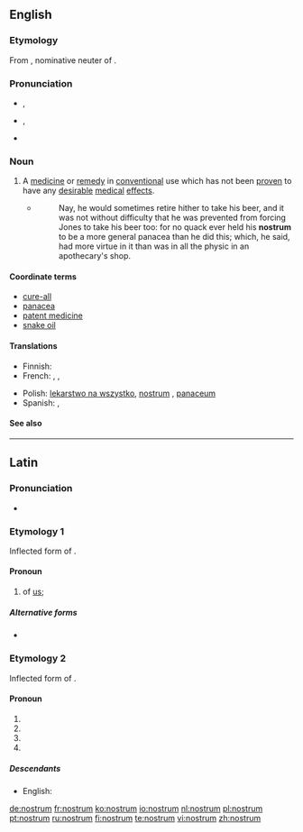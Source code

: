 {{was wotd|2010|June|9}}
==English==

===Etymology===
From {{etyl|la}} {{term|nostrum||ours|lang=la}}, nominative neuter of {{term|noster||our, ours|lang=la}}.

===Pronunciation===
* {{a|UK}} {{IPA|/ˈnɒs.trəm/}}, {{SAMPA|/"nQs.tr@m/}}
* {{a|US}} {{IPA|/ˈnɑ.strəm/}}, {{SAMPA|/"nA.str@m/}}
* {{audio|en-us-nostrum.ogg|Audio (US)}}

===Noun===
{{en-noun|pl2=nostra}}

# A [[medicine]] or [[remedy]] in [[conventional]] use which has not been [[proven]] to have any [[desirable]] [[medical]] [[effect]]s.
#* {{RQ:Fielding Tom Jones|V|ii}}
#*: Nay, he would sometimes retire hither to take his beer, and it was not without difficulty that he was prevented from forcing Jones to take his beer too: for no quack ever held his '''nostrum''' to be a more general panacea than he did this; which, he said, had more virtue in it than was in all the physic in an apothecary's shop.

====Coordinate terms====
* [[cure-all]]
* [[panacea]]
* [[patent medicine]]
* [[snake oil]]

====Translations====
{{trans-top|medicine or remedy which has not been proven to have any desirable medical effects}}
* Finnish: {{t-|fi|patenttilääke}}
* French: {{t|fr|poudre de perlimpimpin}}  , {{t|fr|remède de bonne femme}} , {{t|fr|orviétan}}
{{trans-mid}}
* Polish: [[lekarstwo na wszystko]], [[nostrum]] {{m}}, [[panaceum]] {{n}}
* Spanish: {{t|es|remedio milagroso}} , {{t|es|droga de charlatán}}
{{trans-bottom}}

====See also====
{{projectlinks|pedia}}

----

==Latin==

===Pronunciation===
* {{a|Classical}} {{IPA|/ˈnos.trum/|lang=la}}

===Etymology 1===
Inflected form of {{term|nos|nōs|we|lang=la}}.

====Pronoun====
{{infl|la|pronoun form}}

# of [[us]]; {{inflection of|[[nos#Latin|nōs]]||partitive|gen|lang=la}}

=====Alternative forms=====
* {{l|la|nostri|nostrī}} {{qualifier|objective genitive}}

===Etymology 2===
Inflected form of {{term|noster||our, ours|lang=la}}.

====Pronoun====
{{infl|la|pronoun form}}

# {{inflection of|[[noster#Latin|noster]]||nom|n|s|lang=la}}
# {{inflection of|[[noster#Latin|noster]]||acc|m|s|lang=la}}
# {{inflection of|[[noster#Latin|noster]]||acc|n|s|lang=la}}
# {{inflection of|[[noster#Latin|noster]]||voc|n|s|lang=la}}

=====Descendants=====
* English: {{l|en|nostrum}}

[[de:nostrum]]
[[fr:nostrum]]
[[ko:nostrum]]
[[io:nostrum]]
[[nl:nostrum]]
[[pl:nostrum]]
[[pt:nostrum]]
[[ru:nostrum]]
[[fi:nostrum]]
[[te:nostrum]]
[[vi:nostrum]]
[[zh:nostrum]]